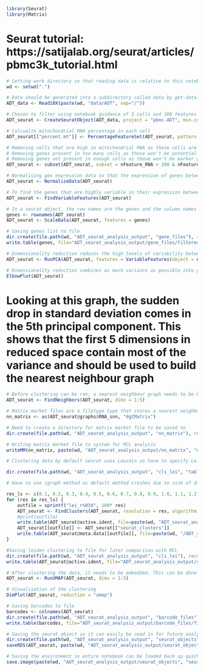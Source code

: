 
```r
library(Seurat)
library(Matrix)
```

# Seurat tutorial: https://satijalab.org/seurat/articles/pbmc3k_tutorial.html

```r
# Setting work directory so that reading data is relative to this notebook
wd <- setwd(".")
```

```r
# Data should be generated into a subdirectory called data by get-data.sh, each type of data is stored within a subdirectory of data
ADT_data <- Read10X(paste(wd, "data/ADT", sep="/"))
```

```r
# Chosen to filter using notebook guidance of 3 cells and 200 features to remove empty cells and non-signficant genes
ADT_seurat <- CreateSeuratObject(ADT_data, project = "pbmc-ADT", min.cells = 3, min.features = 200)
```

```r
# Calcualte mitochondrial RNA percentage in each cell
ADT_seurat[["percent.mt"]] <- PercentageFeatureSet(ADT_seurat, pattern = "^MT-")
```

```r
# Removing cells that are high in mitochondrial RNA as those cells are likely lysed and dead
# Removing genes present in too many cells as those won't be potential marker genes
# Removing genes not present in enough cells as those won't be marker genes for a cell type (this is a risk as sometimes very rare cell types only have a few cells collected so could be losing information here, it is done for reducing size of object)
ADT_seurat <- subset(ADT_seurat, subset = nFeature_RNA > 200 & nFeature_RNA < 2500 & percent.mt < 5)
```

```r
# Normalising gex expression data so that the expression of genes between cells can be adequately compared, using default method and scaling factor, number of genes is set to 2000 for calculation.
ADT_seurat <- NormalizeData(ADT_seurat)
```

```r
# To find the genes that are highly variable in their expression between cells, FindVariableFeatures is used. Default is to use a selection method that fits variance and mean relationship using local regression
ADT_seurat <- FindVariableFeatures(ADT_seurat)
```

```r
# In a seurat object, the row names are the genes and the column names are the cells. Scaling the data makes each expression value larger for comparison while removing the dominance of highly expressed genes. Scaling data requires a list of genes. 
genes <- rownames(ADT_seurat)
ADT_seurat <- ScaleData(ADT_seurat, features = genes)
```

```r
# Saving genes list to file
dir.create(file.path(wd, "ADT_seurat_analysis_output", "gene_files"), recursive = TRUE)
write.table(genes, file="ADT_seurat_analysis_output/gene_files/filtered_features.txt", row.names=FALSE, col.names=FALSE, sep="\t", quote = FALSE)
```

```r
# Dimensionality reduction reduces the high levels of variability between cells into comparative vectorised space where each cells position in space is representative of its values across all variables
ADT_seurat <- RunPCA(ADT_seurat, features = VariableFeatures(object = ADT_seurat))
```

```r
# Dimensionality reduction combines as much variance as possible into principal components. Each principal component in turn should contain the maximum possible variance it can. An elbow plot visualises how much variance each principal component contains.
ElbowPlot(ADT_seurat)
```

# Looking at this graph, the sudden drop in standard deviation comes in the 5th principal component. This shows that the first 5 dimensions in reduced space contain most of the variance and should be used to build the nearest neighbour graph

```r
# Before clustering can be ran, a nearest neighbour graph needs to be built for the clustering to work on. This connects each cell together in a network. The first five dimensions are being used to build the neighbourhood graph after inspecting elbow plot.
ADT_seurat <- FindNeighbors(ADT_seurat, dims = 1:5)
```

```r
# Matrix market files are a filetype type that stores a nearest neighbour graph as a matrix. This needs to be extracted from the seurat object to be used as the input for MCL
nn_matrix <- as(ADT_seurat@graphs$RNA_snn, "dgCMatrix")
```

```r
# Need to create a directory for matrix market file to be saved to
dir.create(file.path(wd, "ADT_seurat_analysis_output", "nn_matrix"), recursive = TRUE)
```

```r
# Writing matrix market file to system for MCL analysis
writeMM(nn_matrix, paste(wd, "ADT_seurat_analysis_output/nn_matrix", "nn.mtx", sep="/"))
```

```r
# Clustering data by default seurat uses Louvain so have to specify Leiden which is algorithm 4, using resolution values of 0.1-2.0 which are used to gauge how fine or coarse the clusters should be

dir.create(file.path(wd, "ADT_seurat_analysis_output", "cls_lei", "tables"), recursive = TRUE)

# Have to use igraph method as default method crashes due to size of data (a weakness of leiden)

res_ls <- c(0.1, 0.2, 0.3, 0.4, 0.5, 0.6, 0.7, 0.8, 0.9, 1.0, 1.1, 1.2, 1.3, 1.4, 1.5, 1.6, 1.7, 1.8, 1.9, 2.0, 2.1, 2.2, 2.3, 2.4, 2.5, 2.6, 2.7, 2.8, 2.9, 3.0)
for (res in res_ls) {
    outfile = sprintf("lei_r%03d", 100* res)
    ADT_seurat <- FindClusters(ADT_seurat, resolution = res, algorithm = 4, method = "igraph")
    #print(outfile)
    write.table(ADT_seurat@active.ident, file=paste(wd, "ADT_seurat_analysis_output/cls_lei", outfile, sep = "/"), row.names=TRUE, col.names=FALSE, sep="\t", quote = FALSE)
    ADT_seurat[[outfile]] <- ADT_seurat[["seurat_clusters"]]
    write.table(ADT_seurat@meta.data[[outfile]], file=paste(wd, "/ADT_seurat_analysis_output/cls_lei/tables/", outfile, ".table", sep = ""), row.names=FALSE, col.names=FALSE, sep="\t", quote = FALSE)
}
```

```r
#Saving leiden clustering to file for later comparison with MCL
dir.create(file.path(wd, "ADT_seurat_analysis_output", "cls_lei"), recursive = TRUE)
write.table(ADT_seurat@active.ident, file="ADT_seurat_analysis_output/cls_lei/lei_r08", row.names=TRUE, col.names=FALSE, sep="\t", quote = FALSE)
```

```r
# After clustering the data, it needs to be embedded. This can be done with multiple dimensionality reduction algorithms, UMAP is preferred because it is non-linear dimensional reduction method so it does not take each principal component in an order where each component's max variation is based on the variation already factored in by the previous principal component. UMAP can only be run after PCA.
ADT_seurat <- RunUMAP(ADT_seurat, dims = 1:5)
```

```r
# Visualisation of the clustering
DimPlot(ADT_seurat, reduction = "umap")
```

```r
# Saving barcodes to file
barcodes <- colnames(ADT_seurat)
dir.create(file.path(wd, "ADT_seurat_analysis_output", "barcode_files"), recursive = TRUE)
write.table(barcodes, file="ADT_seurat_analysis_output/barcode_files/filtered_barcodes.txt", row.names=FALSE, col.names=FALSE, sep="\t", quote = FALSE)
```

```r
# Saving the seurat object so it can easily be read in for future analysis
dir.create(file.path(wd, "ADT_seurat_analysis_output", "seurat_objects"), recursive = TRUE)
saveRDS(ADT_seurat, paste(wd, "ADT_seurat_analysis_output/seurat_objects", "seurat.rds", sep="/"))
```

```r
# Saving the environment so entire notebook can be loaded back up quickly
save.image(paste(wd, "ADT_seurat_analysis_output/seurat_objects", "seurat.rdata", sep="/"))
```

